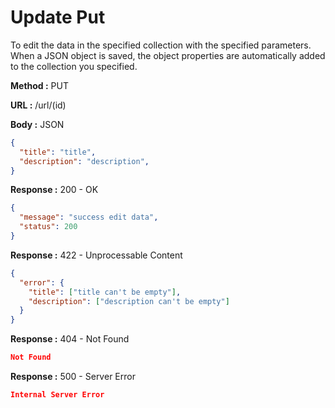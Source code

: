 
# Update Put

To edit the data in the specified collection with the specified parameters.
When a JSON object is saved, the object properties are automatically added to the collection you specified.

**Method :** <Badge variant="info">PUT</Badge>

**URL :** <Badge variant="dark">/url/(id)</Badge>

**Body :** <Badge variant="purple">JSON</Badge>

```json
{
  "title": "title",
  "description": "description",
}
```

**Response :** <BadgeOutline variant="success">200 - OK</BadgeOutline>

```json
{
  "message": "success edit data",
  "status": 200
}
```

**Response :** <BadgeOutline variant="info">422 - Unprocessable Content</BadgeOutline>

```json
{
  "error": {
    "title": ["title can't be empty"],
    "description": ["description can't be empty"]
  }
}
```

**Response :** <BadgeOutline variant="warning">404 - Not Found</BadgeOutline>

```json
Not Found
```

**Response :** <BadgeOutline variant="danger">500 - Server Error</BadgeOutline>

```json
Internal Server Error
```
